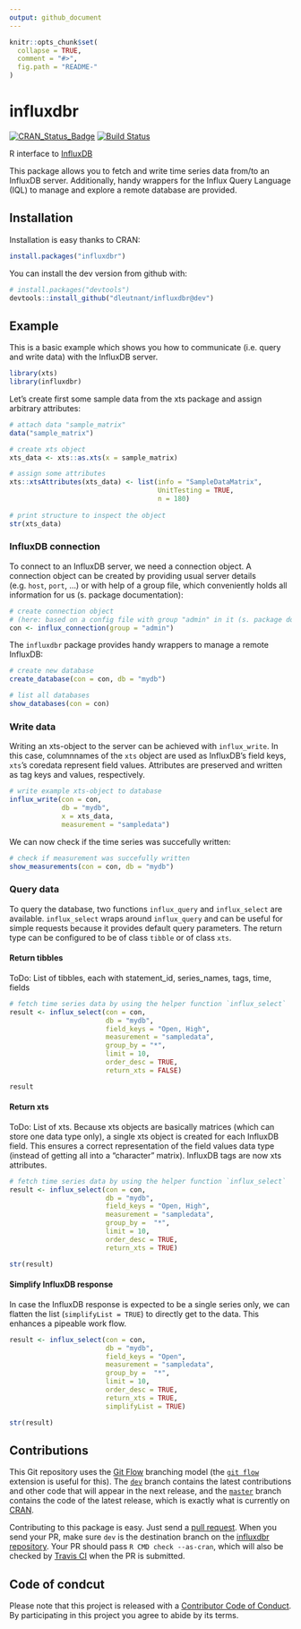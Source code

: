 ```yaml
---
output: github_document
---
```


<!-- README.md is generated from README.Rmd. Please edit that file -->

```r
knitr::opts_chunk$set(
  collapse = TRUE,
  comment = "#>",
  fig.path = "README-"
)
```

# influxdbr

[![CRAN_Status_Badge](http://www.r-pkg.org/badges/version/influxdbr)](https://cran.r-project.org/package=influxdbr) [![Build Status](https://travis-ci.org/dleutnant/influxdbr.svg?branch=master)](https://travis-ci.org/dleutnant/influxdbr)

R interface to [InfluxDB](https://docs.influxdata.com/influxdb)

This package allows you to fetch and write time series data from/to an InfluxDB server.
Additionally, handy wrappers for the Influx Query Language (IQL) to manage and explore a remote database are provided.

## Installation

Installation is easy thanks to CRAN:
``` r
install.packages("influxdbr")
```

You can install the dev version from github with:
```r
# install.packages("devtools")
devtools::install_github("dleutnant/influxdbr@dev")
```

## Example

This is a basic example which shows you how to communicate (i.e. query and write data)
with the InfluxDB server.

```r
library(xts)
library(influxdbr)
```

Let's create first some sample data from the xts package and assign arbitrary 
attributes:

```r
# attach data "sample_matrix"
data("sample_matrix")

# create xts object
xts_data <- xts::as.xts(x = sample_matrix)

# assign some attributes
xts::xtsAttributes(xts_data) <- list(info = "SampleDataMatrix",
                                     UnitTesting = TRUE, 
                                     n = 180)
                                     
# print structure to inspect the object
str(xts_data)
```

### InfluxDB connection

To connect to an InfluxDB server, we need a connection object. A connection object 
can be created by providing usual server details (e.g. `host`, `port`, ...) or with
help of a group file, which conveniently holds all information for us (s. package 
documentation):

```r
# create connection object 
# (here: based on a config file with group "admin" in it (s. package documentation))
con <- influx_connection(group = "admin")
```

The `influxdbr` package provides handy wrappers to manage a remote InfluxDB:

```r
# create new database
create_database(con = con, db = "mydb")

# list all databases
show_databases(con = con)
```

### Write data

Writing an xts-object to the server can be achieved with `influx_write`. In this 
case, columnnames of the `xts` object are used as InfluxDB's field keys,
`xts`'s coredata represent field values. Attributes are preserved and written
as tag keys and values, respectively.

```r
# write example xts-object to database
influx_write(con = con, 
             db = "mydb",
             x = xts_data, 
             measurement = "sampledata")
```

We can now check if the time series was succefully written:

```r
# check if measurement was succefully written
show_measurements(con = con, db = "mydb")
```

### Query data

To query the database, two functions `influx_query` and `influx_select` are available.
`influx_select` wraps around `influx_query` and can be useful for simple requests 
because it provides default query parameters. The return type can be configured 
to be of class `tibble` or of class `xts`.

#### Return tibbles

ToDo: List of tibbles, each with statement_id, series_names, tags, time, fields

```r
# fetch time series data by using the helper function `influx_select`
result <- influx_select(con = con, 
                        db = "mydb", 
                        field_keys = "Open, High", 
                        measurement = "sampledata",
                        group_by = "*",
                        limit = 10, 
                        order_desc = TRUE, 
                        return_xts = FALSE)

result
```

#### Return xts

ToDo: List of xts. Because xts objects are basically matrices (which can store one data type only), 
a single xts object is created for each InfluxDB field. This ensures a correct 
representation of the field values data type (instead of getting all into a "character" matrix).
InfluxDB tags are now xts attributes.

```r
# fetch time series data by using the helper function `influx_select`
result <- influx_select(con = con, 
                        db = "mydb", 
                        field_keys = "Open, High", 
                        measurement = "sampledata",
                        group_by =  "*",
                        limit = 10, 
                        order_desc = TRUE, 
                        return_xts = TRUE)

str(result)
```
#### Simplify InfluxDB response

In case the InfluxDB response is expected to be a single series only, 
we can flatten the list (`simplifyList = TRUE`) to directly get to the data.
This enhances a pipeable work flow.

```r
result <- influx_select(con = con, 
                        db = "mydb", 
                        field_keys = "Open", 
                        measurement = "sampledata",
                        group_by =  "*",
                        limit = 10, 
                        order_desc = TRUE, 
                        return_xts = TRUE, 
                        simplifyList = TRUE)

str(result)
```

## Contributions
This Git repository uses the [Git Flow](http://nvie.com/posts/a-successful-git-branching-model/) branching model (the [`git flow`](https://github.com/petervanderdoes/gitflow-avh) extension is useful for this). The [`dev`](https://github.com/dleutnant/influxdbr/tree/dev) branch contains the latest contributions and other code that will appear in the next release, and the [`master`](https://github.com/dleutnant/influxdbr) branch contains the code of the latest release, which is exactly what is currently on [CRAN](https://cran.r-project.org/package=influxdbr).

Contributing to this package is easy. Just send a [pull request](https://help.github.com/articles/using-pull-requests/). When you send your PR, make sure `dev` is the destination branch on the [influxdbr repository](https://github.com/dleutnant/influxdbr). Your PR should pass `R CMD check --as-cran`, which will also be checked by <a href="https://travis-ci.org/dleutnant/influxdbr">Travis CI</a> when the PR is submitted.

## Code of condcut
Please note that this project is released with a [Contributor Code of Conduct](CONDUCT.md). By participating in this project you agree to abide by its terms.
